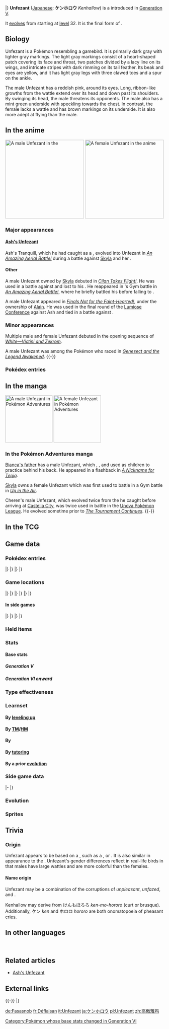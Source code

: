 {{PokémonPrevNext/Head|type=Normal|type2=Flying}}
{{PokémonPrevNext/Pokémon|type=Normal|prevnum=520|prev=Tranquill|nextnum=522|next=Blitzle|roundleft=tl|roundright=tr}}
{{PokémonPrevNext/Disambig|species=Unfezant}}
|}
{{Pokémon Infobox
|name=Unfezant
|jname=ケンホロウ
|jtranslit=Kenhorō
|tmname=Kenhallow
|category=Proud
|type1=Normal
|type2=Flying
|abilitylayout=2
|ability1=Big Pecks
|ability2=Super Luck
|abilityd=Rivalry
|ndex=521
|udex=027
|u2dex=016
|height-ftin=3'11"
|height-m=1.2
|weight-lbs=63.9
|weight-kg=29.0
|egggroupn=1
|egggroup1=Flying
|eggcycles=15
|expyield=220<!--215 in Gen V-VI-->
|lv100exp=1,059,860
|gendercode=127
|color=Gray
|catchrate=45
|body=09
|evtotal=3
|evat=3
|pokefordex=unfezant
|generation=5
|friendship=70
}}
'''Unfezant''' ([[List of Japanese Pokémon names|Japanese]]: '''ケンホロウ''' ''Kenhallow'') is a {{2t|Normal|Flying}} {{OBP|Pokémon|species}} introduced in [[Generation V]].

It [[evolution|evolves]] from {{p|Tranquill}} starting at [[level]] 32. It is the final form of {{p|Pidove}}.

==Biology==
Unfezant is a Pokémon resembling a gamebird. It is primarily dark gray with lighter gray markings. The light gray markings consist of a heart-shaped patch covering its face and throat, two patches divided by a lacy line on its wings, and intricate stripes with dark rimming on its tail feather. Its beak and eyes are yellow, and it has light gray legs with three clawed toes and a spur on the ankle.

The male Unfezant has a reddish pink, {{wp|wattle (anatomy)|wattle}} around its eyes. Long, ribbon-like growths from the wattle extend over its head and down past its shoulders. By swinging its head, the male threatens its opponents. The male also has a mint green underside with speckling towards the chest. In contrast, the female lacks a wattle and has brown markings on its underside. It is also more adept at flying than the male.

==In the anime==
[[File:Skyla Unfezant.png|thumb|left|250px|A male Unfezant in the {{pkmn|anime}}]]
[[File:Ash Unfezant.png|thumb|left|250px|A female Unfezant in the anime]]
===Major appearances===
====[[Ash's Unfezant]]====
Ash's Tranquill, which he had caught as a {{p|Pidove}}, evolved into Unfezant in ''[[BW068|An Amazing Aerial Battle!]]'' during a battle against [[Skyla]] and her {{DL|Skyla|Swanna}}.

====Other====
A male Unfezant owned by [[Skyla]] debuted in ''[[BW067|Cilan Takes Flight!]]''. He was used in a battle against {{an|Cilan}} and lost to his {{TP|Cilan|Crustle}}. He reappeared in {{Ash}}'s Gym battle in ''[[BW068|An Amazing Aerial Battle!]]'', where he briefly battled his {{AP|Tranquill}} before falling to {{AP|Pikachu}}.

A male Unfezant appeared in ''[[XY130|Finals Not for the Faint-Hearted!]]'', under the ownership of [[Alain]]. He was used in the final round of the [[Lumiose Conference]] against Ash and tied in a battle against {{AP|Talonflame}}.

===Minor appearances===
Multiple male and female Unfezant debuted in the opening sequence of ''[[M14|White—Victini and Zekrom]]''.

A male Unfezant was among the {{type|Flying}} Pokémon who raced {{OBP|Mewtwo|Best Wishes series}} in ''[[M16|Genesect and the Legend Awakened]]''.
{{-}}

===Pokédex entries===
{{Animedexheader|Unova}}
{{Animedexbody|BW067|Unfezant|Ash's Pokédex|Unfezant, the Proud Pokémon and the evolved form of Tranquill. Male Unfezant threaten their opponents by swinging their heads. Female Unfezant's flying skills surpass that of male Unfezant.}}
{{Animedexbody|BW068|Unfezant|Ash's Pokédex|Unfezant, the Proud Pokémon and the evolved form of Tranquill. Female Unfezant's flying skills surpass that of male Unfezant.}}
{{Animedexfooter/Pokémon|''Best Wishes''|Unova}}

==In the manga==
[[File:Bianca father Unfezant Adventures.png|thumb|left|150px|A male Unfezant in [[Pokémon Adventures]]]]
[[File:Skyla Unfezant Adventures.png|thumb|150px|A female Unfezant in [[Pokémon Adventures]]]]
===In the Pokémon Adventures manga===
[[Bianca's father]] has a male Unfezant, which {{adv|Black}}, {{adv|Cheren}}, and {{adv|Bianca}} used as children to practice {{pkmn|battle|battling}} behind his back. He appeared in a flashback in ''[[PS463|A Nickname for Tepig]]''.

[[Skyla]] owns a female Unfezant which was first used to battle {{adv|Black}} in a Gym battle in ''[[PS494|Up in the Air]]''.

Cheren's male Unfezant, which evolved twice from the {{p|Pidove}} he caught before arriving at [[Castelia City]], was twice used in battle in the [[Pokémon League (Unova)|Unova Pokémon League]]. He evolved sometime prior to ''[[PS514|The Tournament Continues]]''.
{{-}}

==In the TCG==
{{main|Unfezant (TCG)}}

==Game data==
===Pokédex entries===
{{Dex/Header|type=Normal|type2=Flying}}
{{Dex/NA|gen=V}}
{{Dex/Gen|gen=V}}
{{Dex/Entry1|v=Black|t=FFF|entry=Males swing their head plumage to threaten opponents. The females' flying abilities surpass those of the males.}}
{{Dex/Entry1|v=White|entry=Males have plumage on their heads. They will never let themselves feel close to anyone other than their Trainers.}}
{{Dex/Entry2|v=Black 2|v2=White 2|t=FFF|entry=Males swing the plumage on their heads to threaten others, but females are better at flying.}}
|}
|}
{{Dex/Gen|gen=VI}}
{{Dex/Entry1|v=X|t=FFF|entry=Males swing their head plumage to threaten opponents. The females' flying abilities surpass those of the males.}}
{{Dex/Entry1|v=Y|entry=Males have plumage on their heads. They will never let themselves feel close to anyone other than their Trainers.}}
{{Dex/Entry1|v=Omega Ruby|t=FFF|entry=Males swing their head plumage to threaten opponents. The females' flying abilities surpass those of the males.}}
{{Dex/Entry1|v=Alpha Sapphire|t=FFF|entry=Males have plumage on their heads. They will never let themselves feel close to anyone other than their Trainers.}}
|}
|}
{{Dex/Footer}}

===Game locations===
{{Availability/Header|type=Normal|type2=Flying}}
{{Availability/NA|gen=V}}
{{Availability/Gen|gen=V}}
{{Availability/Entry2|v=Black|v2=White|t=FFF|area={{rt|12|Unova}}, [[Lostlorn Forest]] ({{DL|Phenomenon|rustling grass}})<br>[[Route]]s {{rtn|6|Unova}} and {{rtn|7|Unova}}, [[Dragonspiral Tower]] ({{DL|Phenomenon|rustling grass}}){{sup/s|Sp}}{{sup/s|Su}}{{sup/s|A}}}}
{{Availability/Entry2|v=Black 2|v2=White 2|t=FFFFFF|area=[[Route]]s {{rtn|3|Unova}}, {{rtn|6|Unova}}, {{rtn|7|Unova}}, and {{rtn|12|Unova}}, {{OBP|Victory Road|Black 2 and White 2}} ({{DL|Phenomenon|rustling grass}})<br>[[Dragonspiral Tower]] ({{DL|Phenomenon|rustling grass}}){{sup/s|Sp}}{{sup/s|Su}}{{sup/s|A}}}}
|}
|}
{{Availability/Gen|gen=VI}}
{{Availability/Entry2|v=X|v2=Y|t=FFF|area=[[Evolution|Evolve]] {{p|Tranquill}}}}
{{Availability/Entry2|v=Omega Ruby|v2=Alpha Sapphire|t=FFF|t2=FFF|area=[[Evolution|Evolve]] {{p|Tranquill}}}}
|}
|}
{{Availability/Gen|gen=VII}}
{{Availability/Entry2/None|v=Sun|v2=Moon|area=[[Pokémon Bank]]}}
{{Availability/Entry2/None|v=Ultra Sun|v2=Ultra Moon|area=[[Pokémon Bank]]}}
|}
|}
{{Availability/Footer}}

====In side games====
{{Availability/Header|type=Normal|type2=Flying}}
{{Availability/NA|gen=V}}
{{Availability/Gen|gen=V}}
{{Availability/Entry1|1|v=Rumble Blast|color={{fire color}}|area=Treetops: [[World Axle - B2F]]}}
{{Availability/Entry1|1|v=Rumble U|color={{fire color}}|area=[[Frenzy Square#Race against the Clock|Frenzy Square: Race against the Clock]]}}
|}
|}
{{Availability/Gen|gen=VI}}
{{Availability/Entry1|1|v=Battle Trozei|color={{defense color}}|area=[[Safari Jungle#Saturday Stage 2|Safari Jungle: Stage 2]]{{dotw|Sa}}}}
{{Availability/Entry1|1|v=Shuffle|color={{beauty color}}|area=Event: [[Special Stages#Tenth release|''Pokémon Safari'']] <small>(Tenth release; Male)</small>}}
{{Availability/Entry1|1|v=Rumble World|color={{fire color}}|area=[[Distortion Land#Gracious Woodlands|Distortion Land: Gracious Woodlands]] <small>(Center Boss, Back, Special)</small>}}
|}
|}
{{Availability/Footer}}

===Held items===

===Stats===
====Base stats====
=====Generation V=====
{{BaseStats
|type=Normal
|type2=Flying
|HP=80
|Attack=105
|Defense=80
|SpAtk=65
|SpDef=55
|Speed=93}}

=====Generation VI onward=====
{{BaseStats
|type=Normal
|type2=Flying
|HP=80
|Attack=115
|Defense=80
|SpAtk=65
|SpDef=55
|Speed=93}}

===Type effectiveness===
{{TypeEffectiveness
|type1=Normal
|type2=Flying
|Normal=100
|Fighting=100
|Flying=100
|Poison=100
|Ground=0
|Rock=200
|Bug=50
|Ghost=0
|Steel=100
|Fire=100
|Water=100
|Grass=50
|Electric=200
|Psychic=100
|Ice=200
|Dragon=100
|Dark=100
|Fairy=100
|notes=yes
|flying=yes
|newground=1
|normal=yes
|newghost=1}}

===Learnset===
====By [[Level|leveling up]]====
{{learnlist/levelh/7|Unfezant|Normal|Flying|5}}
{{learnlist/level7|1|Gust|Flying|Special|40|100|35||'''}}
{{learnlist/level7|1|Growl|Normal|Status|&mdash;|100|40}}
{{learnlist/level7|1|Leer|Normal|Status|&mdash;|100|30}}
{{learnlist/level7|1|Quick Attack|Normal|Physical|40|100|30||'''}}
{{learnlist/level7|4|Growl|Normal|Status|&mdash;|100|40}}
{{learnlist/level7|8|Leer|Normal|Status|&mdash;|100|30}}
{{learnlist/level7|11|Quick Attack|Normal|Physical|40|100|30||'''}}
{{learnlist/level7|15|Air Cutter|Flying|Special|60|95|25||'''}}
{{learnlist/level7|18|Roost|Flying|Status|&mdash;|&mdash;|10}}
{{learnlist/level7|23|Detect|Fighting|Status|&mdash;|&mdash;|5}}
{{learnlist/level7|27|Taunt|Dark|Status|&mdash;|100|20}}
{{learnlist/level7|33|Air Slash|Flying|Special|75|95|15||'''}}
{{learnlist/level7|38|Razor Wind|Normal|Special|80|100|10||'''}}
{{learnlist/level7|44|Feather Dance|Flying|Status|&mdash;|100|15}}
{{learnlist/level7|49|Swagger|Normal|Status|&mdash;|85|15}}
{{learnlist/level7|55|Facade|Normal|Physical|70|100|20||'''}}
{{learnlist/level7|60|Tailwind|Flying|Status|&mdash;|&mdash;|15}}
{{learnlist/level7|66|Sky Attack|Flying|Physical|140|90|5||'''}}
{{learnlist/levelf/7|Unfezant|Normal|Flying|5}}

====By [[TM]]/[[HM]]====
{{learnlist/tmh/7|Unfezant|Normal|Flying|5}}
{{learnlist/tm7|TM01|Work Up|Normal|Status|&mdash;|&mdash;|30}}
{{learnlist/tm7|TM06|Toxic|Poison|Status|&mdash;|90|10}}
{{learnlist/tm7|TM10|Hidden Power|Normal|Special|60|100|15}}
{{learnlist/tm7|TM11|Sunny Day|Fire|Status|&mdash;|&mdash;|5}}
{{learnlist/tm7|TM12|Taunt|Dark|Status|&mdash;|100|20}}
{{learnlist/tm7|TM15|Hyper Beam|Normal|Special|150|90|5||'''}}
{{learnlist/tm7|TM17|Protect|Normal|Status|&mdash;|&mdash;|10}}
{{learnlist/tm7|TM18|Rain Dance|Water|Status|&mdash;|&mdash;|5}}
{{learnlist/tm7|TM19|Roost|Flying|Status|&mdash;|&mdash;|10}}
{{learnlist/tm7|TM21|Frustration|Normal|Physical|&mdash;|100|20||'''}}
{{learnlist/tm7|TM27|Return|Normal|Physical|&mdash;|100|20||'''}}
{{learnlist/tm7|TM32|Double Team|Normal|Status|&mdash;|&mdash;|15}}
{{learnlist/tm7|TM40|Aerial Ace|Flying|Physical|60|&mdash;|20||'''}}
{{learnlist/tm7|TM42|Facade|Normal|Physical|70|100|20||'''}}
{{learnlist/tm7|TM44|Rest|Psychic|Status|&mdash;|&mdash;|10}}
{{learnlist/tm7|TM45|Attract|Normal|Status|&mdash;|100|15}}
{{learnlist/tm7|TM48|Round|Normal|Special|60|100|15||'''}}
{{learnlist/tm7|TM49|Echoed Voice|Normal|Special|40|100|15||'''}}
{{learnlist/tm7|TM51|Steel Wing|Steel|Physical|70|90|25}}
{{learnlist/tm7|TM68|Giga Impact|Normal|Physical|150|90|5||'''}}
{{learnlist/tm7|TM76|Fly|Flying|Physical|90|95|15||'''}}
{{learnlist/tm7|TM77|Psych Up|Normal|Status|&mdash;|&mdash;|10}}
{{learnlist/tm7|TM87|Swagger|Normal|Status|&mdash;|85|15}}
{{learnlist/tm7|TM88|Sleep Talk|Normal|Status|&mdash;|&mdash;|10}}
{{learnlist/tm7|TM89|U-turn|Bug|Physical|70|100|20}}
{{learnlist/tm7|TM90|Substitute|Normal|Status|&mdash;|&mdash;|10}}
{{learnlist/tm7|TM100|Confide|Normal|Status|&mdash;|&mdash;|20}}
{{learnlist/tmf/7|Unfezant|Normal|Flying|5}}

====By {{pkmn|breeding}}====
{{learnlist/breedh/7|Unfezant|Normal|Flying|5}}
{{learnlist/breed7|{{MSP|176|Togetic}}|Bestow|Normal|Status|&mdash;|&mdash;|15}}
{{learnlist/breed7|{{MSP|163|Hoothoot}}{{MSP|164|Noctowl}}{{MSP|561|Sigilyph}}|Hypnosis|Psychic|Status|&mdash;|60|20}}
{{learnlist/breed7|{{MSP|177|Natu}}{{MSP|178|Xatu}}|Lucky Chant|Normal|Status|&mdash;|&mdash;|30}}
{{learnlist/breed7|{{MSP|176|Togetic}}|Morning Sun|Normal|Status|&mdash;|&mdash;|5|*}}
{{learnlist/breed7|{{MSP|083|Farfetch'd}}{{MSP|227|Skarmory}}{{MSP|430|Honchkrow}}|Night Slash|Dark|Physical|70|100|15}}
{{learnlist/breed7|{{MSP|227|Skarmory}}{{MSP|661|Fletchling}}{{MSP|662|Fletchinder}}{{MSP|663|Talonflame}}|Steel Wing|Steel|Physical|70|90|25}}
{{learnlist/breed7|{{MSP|084|Doduo}}{{MSP|085|Dodrio}}{{MSP|163|Hoothoot}}{{MSP|164|Noctowl}}{{MSP|441|Chatot}}|Uproar|Normal|Special|90|100|10||'''}}
{{learnlist/breed7|{{MSP|176|Togetic}}{{MSP|177|Natu}}{{MSP|178|Xatu}}|Wish|Normal|Status|&mdash;|&mdash;|10}}
{{learnlist/breedf/7|Unfezant|Normal|Flying|5}}

====By [[Move Tutor|tutoring]]====
{{learnlist/tutorh/7|Unfezant|Normal|Flying|5}}
{{learnlist/tutor7|Defog|Flying|Status|—|—|15|||no|yes}}
{{learnlist/tutor7|Heat Wave|Fire|Special|95|90|10|||no|yes}}
{{learnlist/tutor7|Sky Attack|Flying|Physical|140|90|5||'''|no|yes}}
{{learnlist/tutor7|Snore|Normal|Special|50|100|15||'''|no|yes}}
{{learnlist/tutor7|Tailwind|Flying|Status|—|—|15|||no|yes}}
{{learnlist/tutor7|Uproar|Normal|Special|90|100|10||'''|no|yes}}
{{learnlist/tutorf/7|Unfezant|Normal|Flying|5}}

====By a prior [[evolution]]====
{{learnlist/prevoh/7|Unfezant|Normal|Flying|5}}
{{learnlist/prevo7null}}
{{learnlist/prevof/7|Unfezant|Normal|Flying|5}}

===Side game data===
{{Spindata/Head|type=Normal|type2=Flying}}
{{Spindata/RumbleBlast|col=6|type=Normal
|att=4
|def=3
|speed=3
}}
|-
{{Spindata/Battle Trozei|col=3|type=Normal|ndex=521|bttype=Flying
|power=2
}}
{{Spindata/Shuffle|col=3|type=Normal|ndex=521|stype=Flying|num=578
|min=60
|max=105
|raisemaxlevel=5
|skill=Nosedive
|skilldesc=Sometimes deals a lot more damage.
}}
|}

===Evolution===
{{evobox-3
|pictype=art
|type1=Normal
|type2=Flying
|no1=519
|name1=Pidove
|type1-1=Normal
|type2-1=Flying
|evo1={{bag|Rare Candy}}<br>{{color2|000|Level|Level 21}}
|no2=520
|name2=Tranquill
|type1-2=Normal
|type2-2=Flying
|evo2={{bag|Rare Candy}}<br>{{color2|000|Level|Level 32}}
|no3=521
|name3=Unfezant
|type1-3=Normal
|type2-3=Flying}}

===Sprites===
{{Spritebox/Header|type=Normal|type2=Flying}}
{{Spritebox/NA|gen=V}}
{{Spritebox/5/Gender|ndex=521}}
{{Spritebox/6/Gender|ndex=521}}
{{Spritebox/7/Gender|ndex=521}}
{{Spritebox/Footer|521|Unfezant}}

==Trivia==
===Origin===
Unfezant appears to be based on a {{wp|Galliformes|gamebird}}, such as a {{wp|green pheasant}}, {{wp|turkey (bird)|turkey}} or {{wp|tragopan}}. It is also similar in appearance to the {{wp|greater roadrunner}}. Unfezant's gender differences reflect {{wp|sexual dimorphism}} in real-life birds in that males have large wattles and are more colorful than the females.

====Name origin====
Unfezant may be a combination of the corruptions of ''unpleasant'', ''unfazed'', and ''{{wp|pheasant}}''.

Kenhallow may derive from けんもほろろ ''ken-mo-hororo'' (curt or brusque). Additionally, ケン ''ken'' and ホロロ ''hororo'' are both onomatopoeia of pheasant cries.

==In other languages==
{{Other languages|type=Normal|type2=Flying
|ja=ケンホロウ ''Kenhallow''|jameaning=From {{tt|けんもほろろ ''ken-mo-hororo''|curt or brusque}}. Also, ケン ''ken'' and ''ホロロ hororo'' are both onomatopoeia of pheasant cries.
|de=Fasasnob|demeaning=From ''{{tt|Fasan|pheasant}}'' and ''Snob''
|fr=Déflaisan|frmeaning=From ''{{tt|déplaisant|unpleasant}}'' and ''{{tt|faisan|pheasant}}''
|es=Unfezant|esmeaning=Same as English name
|it=Unfezant|itmeaning=Same as English name
|ko=켄호로우 ''Kenhorrow''|komeaning=Transliteration of Japanese name
|zh_cmn=轟隆雉雞 / 轰隆雉鸡 ''Hōnglóngzhìjī''|zh_cmnmeaning=From {{tt|轟隆 ''hōnglóng''|sound of rumbling}} and {{tt|雉雞 ''zhìjī''|pheasant}}.
|ru=Унфезант ''Unfezant''|rumeaning=Transcription of English name
}}
<br clear="left">

==Related articles==
* [[Ash's Unfezant]]
<!--
==Notes==
<references />-->

==External links==

{{-}}
{{PokémonPrevNext/Head|type=Normal|type2=Flying}}
{{PokémonPrevNext/Pokémon|type=Normal|prevnum=520|prev=Tranquill|nextnum=522|next=Blitzle}}
|}
{{Project Pokédex notice}}

[[Category:Pokémon whose base stats changed in Generation VI]]

[[de:Fasasnob]]
[[fr:Déflaisan]]
[[it:Unfezant]]
[[ja:ケンホロウ]]
[[pl:Unfezant]]
[[zh:高傲雉鸡]]